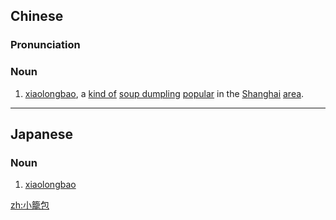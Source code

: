 {{also|小笼包}}
==Chinese==
{{zh-forms|s=小笼包}}
{{wikipedia|xiaolongbao}}

===Pronunciation===
{{zh-pron
|m=xiǎolóngbāo
|c=siu2 lung4 baau1
|cat=n
}}

===Noun===
{{zh-noun}}

# {{lb|zh|Chinese cuisine}} [[xiaolongbao]], a [[kind of]] [[soup dumpling]] [[popular]] in the [[Shanghai]] [[area]].

----

==Japanese==
{{ja-kanjitab|sort=しょうろんぽう|yomi=on}}

===Noun===
{{ja-noun|しょうろんぽう|ショウロンポウ}}

# [[xiaolongbao]]

[[zh:小籠包]]